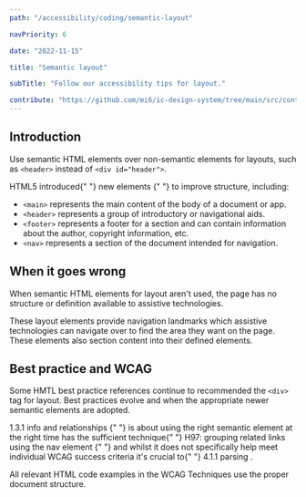 ```yaml
---
path: "/accessibility/coding/semantic-layout"

navPriority: 6

date: "2022-11-15"

title: "Semantic layout"

subTitle: "Follow our accessibility tips for layout."

contribute: "https://github.com/mi6/ic-design-system/tree/main/src/content/structured/accessibility/coding/semantic-layout.mdx"
---
```


## Introduction

Use semantic HTML elements over non-semantic elements for layouts, such as `<header>` instead of `<div id="header">`.

<p>
  HTML5 introduced{" "}
  <ic-link
    target="_blank"
    href="https://www.w3.org/TR/html5-diff/#new-elements"
    rel="noreferer noopener nofollow"
  >
    new elements
  </ic-link>{" "}
  to improve structure, including:
</p>

- `<main>` represents the main content of the body of a document or app.
- `<header>` represents a group of introductory or navigational aids.
- `<footer>` represents a footer for a section and can contain information about the author, copyright information, etc.
- `<nav>` represents a section of the document intended for navigation.

## When it goes wrong

When semantic HTML elements for layout aren't used, the page has no structure or definition available to assistive technologies.

These layout elements provide navigation landmarks which assistive technologies can navigate over to find the area they want on the page. These elements also section content into their defined elements.

## Best practice and WCAG

Some HMTL best practice references continue to recommended the `<div>` tag for layout. Best practices evolve and when the appropriate newer semantic elements are adopted.

<p>
  <ic-link
    target="_blank"
    href="https://www.w3.org/WAI/WCAG21/quickref/#info-and-relationships"
    rel="noreferer noopener nofollow"
  >
    1.3.1 info and relationships
  </ic-link>{" "}
  is about using the right semantic element at the right time has the sufficient
  technique{" "}
  <ic-link
    target="_blank"
    href="https://www.w3.org/WAI/WCAG21/Techniques/html/H97.html"
    rel="noreferer noopener nofollow"
  >
    H97: grouping related links using the nav element
  </ic-link>{" "}
  and whilst it does not specifically help meet individual WCAG success criteria
  it's crucial to{" "}
  <ic-link
    target="_blank"
    href="https://www.w3.org/WAI/WCAG21/quickref/#parsing"
    rel="noreferer noopener nofollow"
  >
    4.1.1 parsing
  </ic-link>
  .
</p>

All relevant HTML code examples in the WCAG Techniques use the proper document structure.
